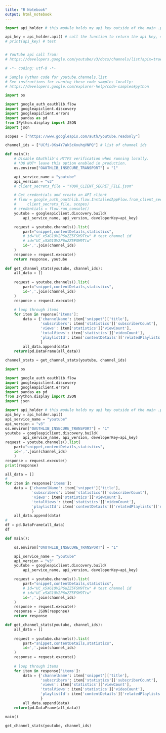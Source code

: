 ```yaml
---
title: "R Notebook"
output: html_notebook
---
```


```python
import api_holder # this module holds my api key outside of the main .py script for .gitignore purposes

api_key = api_holder.api() # call the function to return the api key, save to variable for use later
# print(api_key) # test


# YouTube api call from:
# https://developers.google.com/youtube/v3/docs/channels/list?apix=true

# -*- coding: utf-8 -*-

# Sample Python code for youtube.channels.list
# See instructions for running these code samples locally:
# https://developers.google.com/explorer-help/code-samples#python

import os

import google_auth_oauthlib.flow
import googleapiclient.discovery
import googleapiclient.errors
import pandas as pd
from IPython.display import JSON
import json
```

```python
scopes = ["https://www.googleapis.com/auth/youtube.readonly"]

channel_ids = ["UCfi-0Ks4Y7ak5cXxuhqVNPQ"] # list of channel ids

def main():
    # Disable OAuthlib's HTTPS verification when running locally.
    # *DO NOT* leave this option enabled in production.
    os.environ["OAUTHLIB_INSECURE_TRANSPORT"] = "1"

    api_service_name = "youtube"
    api_version = "v3"
    # client_secrets_file = "YOUR_CLIENT_SECRET_FILE.json"

    # Get credentials and create an API client
    # flow = google_auth_oauthlib.flow.InstalledAppFlow.from_client_secrets_file(
    #     client_secrets_file, scopes)
    # credentials = flow.run_console()
    youtube = googleapiclient.discovery.build(
        api_service_name, api_version, developerKey=api_key)

    request = youtube.channels().list(
        part="snippet,contentDetails,statistics",
        # id="UC_x5XG1OV2P6uZZ5FSM9Ttw" # test channel id
        # id="UC_x5XG1OV2P6uZZ5FSM9Ttw"
        id=','.join(channel_ids)
    )
    response = request.execute()
    return response, youtube
    
def get_channel_stats(youtube, channel_ids):
    all_data = []
    
    request = youtube.channels().list(
        part="snippet,contentDetails,statistics",
        id=','.join(channel_ids)
    )
    response = request.execute()
    
    # loop through items
    for item in reponse['items']:
        data = {'channelName': item['snippet']['title'],
                'subscribers': item['statistics']['subscriberCount'],
                'views': item['statistics']['viewCount'],
                'totalViews': item['statistics']['videoCount'],
                'playlistId': item['contentDetails']['relatedPlaylists']['uploads']
                }
        all_data.append(data)
    return(pd.DataFrame(all_data))

channel_stats = get_channel_stats(youtube, channel_ids)
```


```python
import os

import google_auth_oauthlib.flow
import googleapiclient.discovery
import googleapiclient.errors
import pandas as pd
from IPython.display import JSON
import json

import api_holder # this module holds my api key outside of the main .py script for .gitignore purposes
api_key = api_holder.api()
api_service_name = "youtube"
api_version = "v3"
os.environ["OAUTHLIB_INSECURE_TRANSPORT"] = "1"
youtube = googleapiclient.discovery.build(
        api_service_name, api_version, developerKey=api_key)
request = youtube.channels().list(
    part="snippet,contentDetails,statistics",
    id=','.join(channel_ids)
    )
response = request.execute()
print(response)
```


```python
all_data = []
# 
for item in response['items']:
    data = {'channelName': item['snippet']['title'],
            'subscribers': item['statistics']['subscriberCount'],
            'views': item['statistics']['viewCount'],
            'totalViews': item['statistics']['videoCount'],
            'playlistId': item['contentDetails']['relatedPlaylists']['uploads']
            }
    all_data.append(data)
#     
df = pd.DataFrame(all_data)
df
```

```python
def main():

    os.environ["OAUTHLIB_INSECURE_TRANSPORT"] = "1"

    api_service_name = "youtube"
    api_version = "v3"
    youtube = googleapiclient.discovery.build(
        api_service_name, api_version, developerKey=api_key)

    request = youtube.channels().list(
        part="snippet,contentDetails,statistics",
        # id="UC_x5XG1OV2P6uZZ5FSM9Ttw" # test channel id
        # id="UC_x5XG1OV2P6uZZ5FSM9Ttw"
        id=','.join(channel_ids)
    )
    response = request.execute()
    response = JSON(response)
    return response
```


```python
def get_channel_stats(youtube, channel_ids):
    all_data = []
    
    request = youtube.channels().list(
        part="snippet,contentDetails,statistics",
        id=','.join(channel_ids)
    )
    response = request.execute()
    
    # loop through items
    for item in response['items']:
        data = {'channelName': item['snippet']['title'],
                'subscribers': item['statistics']['subscriberCount'],
                'views': item['statistics']['viewCount'],
                'totalViews': item['statistics']['videoCount'],
                'playlistId': item['contentDetails']['relatedPlaylists']['uploads']
                }
        all_data.append(data)
    return(pd.DataFrame(all_data))
```

```python
main()
```
```python
get_channel_stats(youtube, channel_ids)
```


